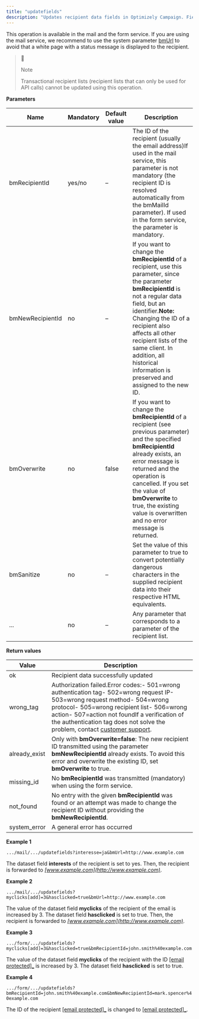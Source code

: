 ```yaml
---
title: "updatefields"
description: "Updates recipient data fields in Optimizely Campaign. Field values can be overwritten, added, subtracted, prepended or appended."
---
```


This operation is available in the mail and the form service. If you are using the mail service, we recommend to use the system parameter [bmUrl](/optimizely-campaign/docs/http-basics) to avoid that a white page with a status message is displayed to the recipient.

> 📘
> 
> Note
> 
> Transactional recipient lists (recipient lists that can only be used for API calls) cannot be updated using this operation.

**Parameters**

| Name             | Mandatory | Default value | Description                                                                                                                                                                                                                                                                                                                                               |
| ---------------- | --------- | ------------- | --------------------------------------------------------------------------------------------------------------------------------------------------------------------------------------------------------------------------------------------------------------------------------------------------------------------------------------------------------- |
| bmRecipientId    | yes/no    | –             | The ID of the recipient (usually the email address)If used in the mail service, this parameter is not mandatory (the recipient ID is resolved automatically from the bmMailId parameter). If used in the form service, the parameter is mandatory.                                                                                                        |
| bmNewRecipientId | no        | –             | If you want to change the **bmRecipientId** of a recipient, use this parameter, since the parameter **bmRecipientId** is not a regular data field, but an identifier.**Note:** Changing the ID of a recipient also affects all other recipient lists of the same client. In addition, all historical information is preserved and assigned to the new ID. |
| bmOverwrite      | no        | false         | If you want to change the **bmRecipientId** of a recipient (see previous parameter) and the specified **bmRecipientId** already exists, an error message is returned and the operation is cancelled. If you set the value of **bmOverwrite** to true, the existing value is overwritten and no error message is returned.                                 |
| bmSanitize       | no        | –             | Set the value of this parameter to true to convert potentially dangerous characters in the supplied recipient data into their respective HTML equivalents.                                                                                                                                                                                                |
| ...              | no        | –             | Any parameter that corresponds to a parameter of the recipient list.                                                                                                                                                                                                                                                                                      |

**Return values**

| Value          | Description                                                                                                                                                                                                                                                                                                                                                                                 |
| -------------- | ------------------------------------------------------------------------------------------------------------------------------------------------------------------------------------------------------------------------------------------------------------------------------------------------------------------------------------------------------------------------------------------- |
| ok             | Recipient data successfully updated                                                                                                                                                                                                                                                                                                                                                         |
| wrong\_tag     | Authorization failed.Error codes:\- 501=wrong authentication tag\- 502=wrong request IP\- 503=wrong request method\- 504=wrong protocol\- 505=wrong recipient list\- 506=wrong action\- 507=action not foundIf a verification of the authentication tag does not solve the problem, contact [customer support](/cdn-cgi/l/email-protection#a4d7d1d4d4cbd6d0e4cbd4d0cdc9cddec1c8dd8ac7cbc9). |
| already\_exist | Only with **bmOverwrite=false**: The new recipient ID transmitted using the parameter **bmNewRecipientId** already exists. To avoid this error and overwrite the existing ID, set **bmOverwrite** to true.                                                                                                                                                                                  |
| missing\_id    | No **bmRecipientId** was transmitted (mandatory) when using the form service.                                                                                                                                                                                                                                                                                                               |
| not\_found     | No entry with the given **bmRecipientId** was found or an attempt was made to change the recipient ID without providing the **bmNewRecipientId**.                                                                                                                                                                                                                                           |
| system\_error  | A general error has occurred                                                                                                                                                                                                                                                                                                                                                                |

**Example 1**

`.../mail/.../updatefields?interesse=ja&bmUrl=http://www.example.com
`

The dataset field **interests** of the recipient is set to yes. Then, the recipient is forwarded to _[www.example.com](http://www.example.com)_.

**Example 2**

`.../mail/.../updatefields?myclicks[add]=3&hasclicked=true&bmUrl=http://www.example.com
`

The value of the dataset field **myclicks** of the recipient of the email is increased by 3\. The dataset field **hasclicked** is set to true. Then, the recipient is forwarded to _[www.example.com](http://www.example.com)_.

**Example 3**

`.../form/.../updatefields?myclicks[add]=3&hasclicked=true&bmRecipientId=john.smith%40example.com
`

The value of the dataset field **myclicks** of the recipient with the ID [\[email protected\]\_](/cdn-cgi/l/email-protection#e3bc898c8b8dcd908e8a978ba3869b828e938f86cd808c8ebc) is increased by 3\. The dataset field **hasclicked** is set to true.

**Example 4**

`.../form/.../updatefields?bmRecipientId=john.smith%40example.com&bmNewRecipientId=mark.spencer%40example.com
`

The ID of the recipient [\[email protected\]\_](/cdn-cgi/l/email-protection#015e6b6e696f2f726c687569416479606c716d642f626e6c5e) is changed to [\[email protected\]\_](/cdn-cgi/l/email-protection#bde2d0dccfd693cecdd8d3ded8cffdd8c5dcd0cdd1d893ded2d0e2).
